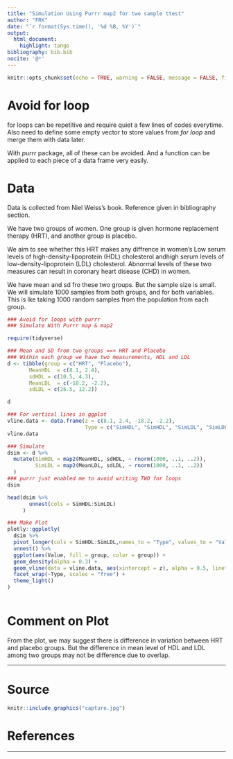 ```yaml
---
title: "Simulation Using Purrr map2 for two sample ttest"
author: "FRK"
date: "`r format(Sys.time(), '%d %B, %Y')`"
output: 
  html_document:
    highlight: tango
bibliography: bib.bib
nocite: '@*'
---
```


```r
knitr::opts_chunk$set(echo = TRUE, warning = FALSE, message = FALSE, fig.width = 9)
```

# Avoid for loop

for loops can be repetitive and require quiet a few lines of codes everytime. Also need to define some empty vector to store values from *for loop* and merge them with data later.  

With *purrr* package, all of these can be avoided. And a function can be applied to each piece of a data frame very easily.


# Data

Data is collected from Niel Weiss's book. Reference given in bibliography section.  

We have two groups of women. One group is given hormone replacement therapy (HRT), and another group is placebo.  

We aim to see whether this HRT makes any diffrence in women's Low serum levels of high-density-lipoprotein (HDL) cholesterol andhigh serum levels of low-density-lipoprotein (LDL) cholesterol. Abnormal levels of these two measures can result in coronary heart disease (CHD) in women.  

We have mean and sd fro these two groups. But the sample size is small. We will simulate 1000 samples from both groups, and for both variables. This is lke taking 1000 random samples from the population from each group.

```r
### Avoid for loops with purrr
### Simulate With Purrr map & map2

require(tidyverse)

### Mean and SD from two groups ==> HRT and Placebo
### Within each group we have two measurements, HDL and LDL
d <- tibble(group = c("HRT", "Placebo"),
       MeanHDL  = c(8.1, 2.4),
       sdHDL = c(10.5, 4.3),
       MeanLDL  = c(-18.2, -2.2),
       sdLDL = c(26.5, 12.2))

d

### For vertical lines in ggplot
vline.data <- data.frame(z = c(8.1, 2.4, -18.2, -2.2), 
                         Type = c("SimHDL", "SimHDL", "SimLDL", "SimLDL"))
vline.data

### Simulate
dsim <- d %>% 
  mutate(SimHDL = map2(MeanHDL, sdHDL, ~ rnorm(1000, ..1, ..2)),
         SimLDL = map2(MeanLDL, sdLDL, ~ rnorm(1000, ..1, ..2))
  ) 
### purrr just enabled me to avoid writing TWO for loops
dsim

head(dsim %>% 
       unnest(cols = SimHDL:SimLDL)
     )

### Make Plot
plotly::ggplotly( 
  dsim %>% 
  pivot_longer(cols = SimHDL:SimLDL,names_to = "Type", values_to = "Value") %>% 
  unnest() %>% 
  ggplot(aes(Value, fill = group, color = group)) + 
  geom_density(alpha = 0.3) +
  geom_vline(data = vline.data, aes(xintercept = z), alpha = 0.5, linetype = "longdash")+
  facet_wrap(~Type, scales = "free") +
  theme_light()
)



```

# Comment on Plot

From the plot, we may suggest there is difference in variation between HRT and placebo groups. But the difference in mean level of HDL and LDL among two groups may not be difference due to overlap.

***

# Source

```r
knitr::include_graphics("capture.jpg")
```



# References


<div id="refs"></div>



***